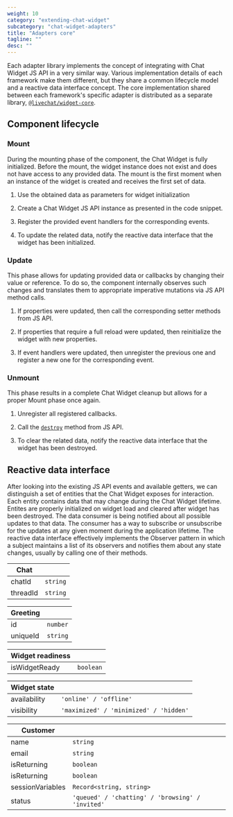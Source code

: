 ```yaml
---
weight: 10
category: "extending-chat-widget"
subcategory: "chat-widget-adapters"
title: "Adapters core"
tagline: ""
desc: ""
---
```


Each adapter library implements the concept of integrating with Chat Widget JS API in a very similar way.
Various implementation details of each framework make them different, but they share a common lifecycle model and a reactive data interface concept.
The core implementation shared between each framework's specific adapter is distributed as a separate library, [`@livechat/widget-core`](https://www.npmjs.com/package/@livechat/widget-core).

## Component lifecycle

### Mount

During the mounting phase of the component, the Chat Widget is fully initialized. Before the mount, the widget instance does not exist and does not have access to any provided data. The mount is the first moment when an instance of the widget is created and receives the first set of data.

1. Use the obtained data as parameters for widget initialization

2. Create a Chat Widget JS API instance as presented in the code snippet.

3. Register the provided event handlers for the corresponding events.

4. To update the related data, notify the reactive data interface that the widget has been initialized.

### Update

This phase allows for updating provided data or callbacks by changing their value or reference. To do so, the component internally observes such changes and translates them to appropriate imperative mutations via JS API method calls.

1. If properties were updated, then call the corresponding setter methods from JS API.

2. If properties that require a full reload were updated, then reinitialize the widget with new properties.

3. If event handlers were updated, then unregister the previous one and register a new one for the corresponding event.

### Unmount

This phase results in a complete Chat Widget cleanup but allows for a proper Mount phase once again.

1. Unregister all registered callbacks.

2. Call the [`destroy`](/docs/extending-chat-widget/javascript-api#destroy) method from JS API.

3. To clear the related data, notify the reactive data interface that the widget has been destroyed.

## Reactive data interface

After looking into the existing JS API events and available getters, we can distinguish a set of entities that the Chat Widget exposes for interaction.
Each entity contains data that may change during the Chat Widget lifetime.
Entites are properly initialized on widget load and cleared after widget has been destroyed.
The data consumer is being notified about all possible updates to that data.
The consumer has a way to subscribe or unsubscribe for the updates at any given moment during the application lifetime.
The reactive data interface effectively implements the Observer pattern in which a subject maintains a list of its observers and notifies them about any state changes, usually by calling one of their methods.

| **Chat** |          |
| -------- | -------- |
| chatId   | `string` |
| threadId | `string` |

| **Greeting** |          |
| ------------ | -------- |
| id           | `number` |
| uniqueId     | `string` |

| **Widget readiness** |           |
| -------------------- | --------- |
| isWidgetReady        | `boolean` |

| **Widget state** |                                        |
| ---------------- | -------------------------------------- |
| availability     | `'online' / 'offline'`                 |
| visibility       | `'maximized' / 'minimized' / 'hidden'` |

| **Customer**     |                                                  |
| ---------------- | ------------------------------------------------ |
| name             | `string`                                         |
| email            | `string`                                         |
| isReturning      | `boolean`                                        |
| isReturning      | `boolean`                                        |
| sessionVariables | `Record<string, string>`                         |
| status           | `'queued' / 'chatting' / 'browsing' / 'invited'` |
